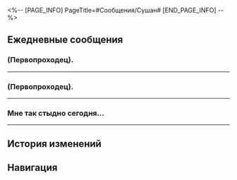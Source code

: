 <%-- [PAGE_INFO]
PageTitle=#Сообщения/Сушан#
[END_PAGE_INFO] --%>
{{Сообщение Инфобокс
|id          = 1206
|Изображение = Персонаж Сушан Иконка.png
|Тип         = Персонаж
|Отправитель = Сушан
|Описание    = Какая болезнь вызывает сонливость во время чтения?
|Фракция     = Лофу Сяньчжоу
}}

==Ежедневные сообщения==
===(Первопроходец).===
{{Сообщения
|условие_получения = 
|текст=
:'''Сушан:''' (Первопроходец).
:'''Сушан:''' Наконец-то я смогла связаться с тобой.
:'''Сушан:''' Я слышала, ты {{MC|ж=прибыла|м=прибыл}} на Лофу из другого мира...
:'''Сушан:''' Можешь помочь мне?
:'''Сушан:''' Я в бешенстве.
:{Выбор} Почему?
:'''(Первопроходец):''' Почему?
:'''(Первопроходец):''' Рассказывай.
:'''Сушан:''' [[Файл:Пом-Пом Стикер 11.png|80px|&lbrack;Плач&rbrack;]]
:'''Сушан:''' Я уже давно состою в Облачных Рыцарях Лофу.
:'''Сушан:''' Но кроме патрулей я ничем не занимаюсь.
:'''Сушан:''' Когда я стану достойным Облачным Рыцарем?
:{Выбор} Ты уже достойна.
::'''(Первопроходец):''' Внимательно патрулируй и выполняй задания, этого хватит.
::'''Сушан:''' Да не в этом дело. Все мечтают стать легендой.
::'''Сушан:''' Моя мама с детства рассказывала мне о героических подвигах Облачных Рыцарей, так что мечты о величии укоренились во мне.
:{Выбор} Так это же хорошо, когда всё спокойно.
::'''(Первопроходец):''' Так это же хорошо, когда всё спокойно. Значит, не зря патрулируешь.
::'''Сушан:''' Я знаю!
::'''Сушан:''' Моя мама с детства рассказывала мне о героических подвигах Облачных Рыцарей, так что мечты о величии укоренились во мне...
:{Выбор} Присоединяйся к Безымянным!
:'''(Первопроходец):''' Если так хочешь помогать другим, почему не присоединишься к Безымянным?
:'''(Первопроходец):''' Новые задания появляются каждый день, невозможно выполнить все.
:'''Сушан:''' [[File:Sticker PPG 07 Pom-Pom 08.png|80px|&lbrack;Шок&rbrack;]]
:'''Сушан:''' Как здорово!
:'''Сушан:''' Я хочу присоединиться к Безымянным.
:'''Сушан:''' А какие задания? Можно посмотреть?
:{{Диалог|Предупреждение}} Файл «Искоренить зло» отправлен
:{{Диалог|Предупреждение}} Файл «Искоренить зло» получен
:'''Сушан:''' Что значит искоренить?
:'''Сушан:''' А, поняла.
:'''Сушан:''' Почему название такое распущенное?
:{Выбор} Эмм... Напыщенное?..
:'''(Первопроходец):''' Эмм... Напыщенное?..
:'''Сушан:''' О.
:'''Сушан:''' А, да.
:'''Сушан:''' Ты {{MC|ж=такая умная|м=такой умный}}.
:'''Сушан:''' Быть Безымянным так сложно!
:'''Сушан:''' [[Файл:Пом-Пом Стикер 11.png|80px|&lbrack;Плач&rbrack;]]
}}
----

===(Первопроходец).===
{{Сообщения
|условие_получения = 
|текст=
:'''Сушан:''' (Первопроходец).
:'''Сушан:''' Ты {{MC|ж=знакома|м=знаком}} с Яньцином?
:{Выбор} {{MC|ж=Слышала|м=Слышал}} о нём.
::'''(Первопроходец):''' Я {{MC|ж=слышала|м=слышал}} его имя.
::'''Сушан:''' Это юное дарование Облачных Рыцарей.
:{Выбор} Сражались - было дело.
::'''(Первопроходец):''' Мы пару раз сражались.
::'''Сушан:''' Ого! Так ты {{MC|ж=билась|м=бился}} с юным дарованием Облачных Рыцарей?
::'''Сушан:''' Верится с трудом...
:{Выбор} Что за Яньцин?
::'''(Первопроходец):''' Что за Яньцин...
::'''(Первопроходец):''' [[File:Sticker PPG 07 Pom-Pom 07.png|80px|&lbrack;Недоумение&rbrack;]]
::'''Сушан:''' Ты его знаешь.
::'''Сушан:''' Пацан, ходящий за генералом Цзин Юанем.
::{Выбор} Охранник генерала?
::'''(Первопроходец):''' Охранник генерала?
::'''Сушан:''' Да, это юное дарование Облачных Рыцарей.
:'''Сушан:''' Я наблюдала за его тренировкой. Мои глаза не успевают следить за его мечом!
:'''Сушан:''' Такой маленький, а сколько таланта.
:{Выбор} Он одарённый мечник?
::'''(Первопроходец):''' Он одарённый мечник?
::'''(Первопроходец):''' Возможно, у него талант к сражениям.
::'''Сушан:''' Ты {{MC|ж=права|м=прав}}!
:{Выбор} Это благодаря Цзин Юаню.
::'''(Первопроходец):''' Это благодаря наставлениям генерала Цзин Юаня.
::'''Сушан:''' Кажется, это называют победой на старте.
::'''Сушан:''' Моя мама - тоже Облачный Рыцарь, она с детства заставляла меня тренироваться, почему же я не дотягиваю до его уровня...
:'''Сушан:''' Хотя, если подумать, его мастерство владения мечом напоминает мою маму...
:'''Сушан:''' Нужно спросить у него пару советов.
:{Выбор} Я хочу с тобой!
:'''(Первопроходец):''' Я хочу с тобой!
:'''Сушан:''' Хорошо!
}}
----

===Мне так стыдно сегодня...===
{{Сообщения
|условие_получения = 
|текст=
:'''Сушан:''' Мне так стыдно сегодня...
:'''Сушан:''' Я хотела сходить в «Неспящий граф» послушать истории, и угадай что.
:{Выбор} И что же?
:'''(Первопроходец):''' И что же?
:'''(Первопроходец):''' [[File:Sticker PPG 07 Pom-Pom 07.png|80px|&lbrack;Недоумение&rbrack;]]
:'''Сушан:''' Я встретила своего старого мэтра из лицея!
:'''Сушан:''' Я и не знала, что он на Лофу, вот не повезло же...
:'''Сушан:''' [[Файл:Пом-Пом Стикер 11.png|80px|&lbrack;Плач&rbrack;]]
:{Выбор} Почему не повезло?
::'''(Первопроходец):''' Разве это плохо?
::'''(Первопроходец):''' Почему не повезло?
::'''(Первопроходец):''' [[File:Sticker PPG 07 Pom-Pom 07.png|80px|&lbrack;Недоумение&rbrack;]]
::'''Сушан:''' Ой, а ты не знаешь!
::'''Сушан:''' Когда я ещё училась, он почти никогда меня не замечал.
:{Выбор} Мэтр? Лицей?
::'''(Первопроходец):''' Что за мэтр? И что за лицей?
::'''(Первопроходец):''' Я с другой планеты и таких слов не знаю.
::'''(Первопроходец):''' [[File:Sticker PPG 07 Pom-Pom 07.png|80px|&lbrack;Недоумение&rbrack;]]
::'''Сушан:''' А, пустяки, я всё равно не намного больше тебя знаю.
::'''Сушан:''' Как бы тебе объяснить.
::'''Сушан:''' Придумала!
::'''Сушан:''' Лицей - это школа, а мэтр - учитель.
:'''Сушан:''' Я так не хотела это вспоминать, как же неловко.
:{Выбор} Рассказывай.
:'''(Первопроходец):''' Рассказывай.
:'''Сушан:''' Я выросла в военной семье, моя мама очень строго относится к практике боевых навыков.
:'''Сушан:''' Так что мне приходилось упражняться с ней до рассвета, а затем идти в лицей.
:'''Сушан:''' К тому времени я была уже вымотана. Всё время засыпала.
:'''Сушан:''' И сейчас, когда он меня встретил, то закричал: «Эй, это же наша Засоня!»
:'''Сушан:''' Все вокруг сразу же начали на меня пялиться, мне было так стыдно.
:'''Сушан:''' [[Файл:Пом-Пом Стикер 11.png|80px|&lbrack;Плач&rbrack;]]
:{Выбор} Это и правда неловко.
:'''(Первопроходец):''' Это и правда неловко.
:'''(Первопроходец):''' [[File:Sticker PPG 07 Pom-Pom 08.png|80px|&lbrack;Шок&rbrack;]]
:'''Сушан:''' Надеюсь, я больше с ним не встречусь...
}}
----

==История изменений==
{{История изменений|2.7}}

==Навигация==
{{Сообщения Навбокс}}